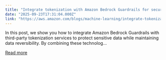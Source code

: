 ```yaml
---
title: "Integrate tokenization with Amazon Bedrock Guardrails for secure data handling"
date: "2025-09-23T17:31:04.000Z"
link: "https://aws.amazon.com/blogs/machine-learning/integrate-tokenization-with-amazon-bedrock-guardrails-for-secure-data-handling/"
---
```


In this post, we show you how to integrate Amazon Bedrock Guardrails with third-party tokenization services to protect sensitive data while maintaining data reversibility. By combining these technolog...

[Read more](https://aws.amazon.com/blogs/machine-learning/integrate-tokenization-with-amazon-bedrock-guardrails-for-secure-data-handling/)
